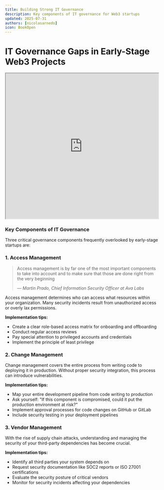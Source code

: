 ```yaml
---
title: Building Strong IT Governance
description: Key components of IT governance for Web3 startups
updated: 2025-07-31
authors: [nicolasarnedo]
icon: BookOpen
---
```


# IT Governance Gaps in Early-Stage Web3 Projects

<div style={{ margin: '2rem 0' }}>
  <iframe 
    src="https://drive.google.com/file/d/1tsuUltchI8DEjlplsMMLSqfyYzOP-m-4/preview" 
    width="100%" 
    height="480" 
    allow="autoplay"
    style={{ border: 'none', borderRadius: '8px' }}
  ></iframe>
</div> 

### Key Components of IT Governance

Three critical governance components frequently overlooked by early-stage startups are:

### 1. Access Management

<blockquote className="quote-card">
  <p>Access management is by far one of the most important components to take into account and to make sure that those are done right from the very beginning</p>
  <cite>— Martin Prado, Chief Information Security Officer at Ava Labs</cite>
</blockquote>

Access management determines who can access what resources within your organization. Many security incidents result from unauthorized access or overly lax permissions.

**Implementation tips:**
- Create a clear role-based access matrix for onboarding and offboarding
- Conduct regular access reviews
- Pay special attention to privileged accounts and credentials
- Implement the principle of least privilege

### 2. Change Management

Change management covers the entire process from writing code to deploying it in production. Without proper security integration, this process can introduce vulnerabilities.

**Implementation tips:**
- Map your entire development pipeline from code writing to production
- Ask yourself: "If this component is compromised, could it put the production environment at risk?"
- Implement approval processes for code changes on GitHub or GitLab
- Include security testing in your deployment pipelines

### 3. Vendor Management

With the rise of supply chain attacks, understanding and managing the security of your third-party dependencies has become crucial.

**Implementation tips:**
- Identify all third parties your system depends on
- Request security documentation like SOC2 reports or ISO 27001 certifications
- Evaluate the security posture of critical vendors
- Monitor for security incidents affecting your dependencies
